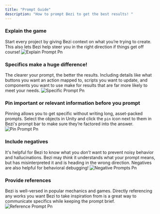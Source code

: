 ```yaml
---
title: "Prompt Guide"
description: "How to prompt Bezi to get the best results! "
---
```


### Explain the game

Start every project by giving Bezi context on what you’re trying to create. This also lets Bezi help steer you in the right direction if things get off course\!
![Explain Prompt Pn](/images/explain-prompt.png)


### Specifics make a huge difference\!

The clearer your prompt, the better the results. Including details like what buttons you want an action mapped to, scripts you want to update, and components you want to use make for results that are far more likely to meet your needs.
![Specific Prompt Pn](/images/specific-prompt.png)


### Pin important or relevant information before you prompt

Pinning allows you to get specific without writing long, asset-packed prompts. Select the objects in Unity and click the `pin` icon next to them in Bezi's prompt bar to make sure they’re factored into the answer.
![Pin Prompt Pn](/images/pin-prompt.png)


### Include negatives

It's helpful for Bezi to know what you _don’t_ want to prevent noisy behavior and hallucinations. Bezi may _think_ it understands what your prompt means, but has misinterpreted it and is heading in the wrong direction. Negatives are also helpful for behavioral debugging\!
![Negative Prompts Pn](/images/negative-prompts.png)


### Provide references

Bezi is well-versed in popular mechanics and games. Directly referencing any works you want Bezi to take inspiration from is a great way to communicate specifics while keeping the prompt brief.
![Reference Prompt Pn](/images/reference-prompt.png)